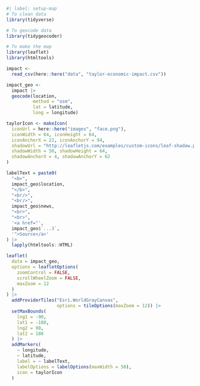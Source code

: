 
```r
#| label: setup-map
# To clean data
library(tidyverse)

# To geocode data
library(tidygeocoder)

# To make the map
library(leaflet)
library(htmltools)
```

```r
impact <-
  read_csv(here::here("data", "taylor-economic-impact.csv"))

impact_geo <-
  impact |> 
  geocode(location,
          method = "osm",
          lat = latitude,
          long = longitude)

taylorIcon <- makeIcon(
  iconUrl = here::here("images", "face.png"),
  iconWidth = 64, iconHeight = 64,
  iconAnchorX = 22, iconAnchorY = 94,
  shadowUrl = "http://leafletjs.com/examples/custom-icons/leaf-shadow.png",
  shadowWidth = 50, shadowHeight = 64,
  shadowAnchorX = 4, shadowAnchorY = 62
)

labelText = paste0(
  "<b>",
  impact_geo$location,
  "</b>",
  "<br/>",
  "<br/>",
  impact_geo$news,
  "<br>",
  "<br>",
  '<a href="',
  impact_geo$`...3`,
  '">Source</a>'
) |> 
  lapply(htmltools::HTML)

leaflet(
  data = impact_geo,
  options = leafletOptions(
    zoomControl = FALSE,
    scrollWheelZoom = FALSE,
    maxZoom = 12
  )
) |>
  addProviderTiles("Esri.WorldGrayCanvas",
                   options = tileOptions(maxZoom = 12)) |>
  setMaxBounds(
    lng1 = -90,
    lat1 = -180,
    lng2 = 90,
    lat2 = 180
  ) |>
  addMarkers(
    ~ longitude,
    ~ latitude,
    label = ~ labelText,
    labelOptions = labelOptions(maxWidth = 50),
    icon = taylorIcon
  )
```

